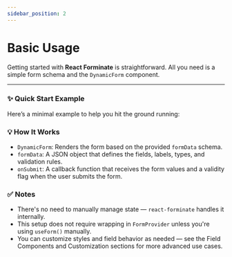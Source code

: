 ```yaml
---
sidebar_position: 2
---
```


# Basic Usage

Getting started with **React Forminate** is straightforward. All you need is a simple form schema and the `DynamicForm` component.

---

### ✨ Quick Start Example

Here’s a minimal example to help you hit the ground running:

<Code2 />

### 💡 How It Works

- `DynamicForm`: Renders the form based on the provided `formData` schema.
- `formData`: A JSON object that defines the fields, labels, types, and validation rules.
- `onSubmit`: A callback function that receives the form values and a validity flag when the user submits the form.

### ✅ Notes

- There's no need to manually manage state — `react-forminate` handles it internally.
- This setup does not require wrapping in `FormProvider` unless you're using `useForm()` manually.
- You can customize styles and field behavior as needed — see the Field Components and Customization sections for more advanced use cases.
